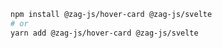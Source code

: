 ```bash
npm install @zag-js/hover-card @zag-js/svelte
# or
yarn add @zag-js/hover-card @zag-js/svelte
```
